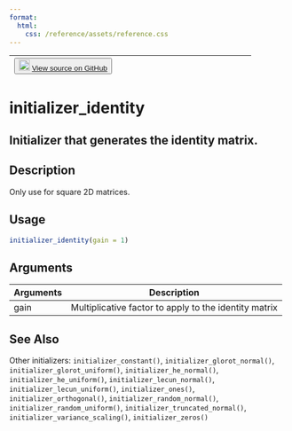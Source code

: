 ```yaml
---
format:
  html:
    css: /reference/assets/reference.css
---
```


| <button class="button"> ![](/reference/assets/GitHub-Mark-32px.png){width="20"} [View source on GitHub](https://github.com/rstudio/keras//blob/main/R/initializers.R#L170) </button> |
|:------------------------------:|:--------------------------------------:|

# initializer_identity

## Initializer that generates the identity matrix.

## Description
Only use for square 2D matrices. 


## Usage
```r
initializer_identity(gain = 1) 
```

## Arguments
|Arguments|Description|
|---|---|
| gain | Multiplicative factor to apply to the identity matrix |






## See Also
Other initializers:  `initializer_constant()`, `initializer_glorot_normal()`, `initializer_glorot_uniform()`, `initializer_he_normal()`, `initializer_he_uniform()`, `initializer_lecun_normal()`, `initializer_lecun_uniform()`, `initializer_ones()`, `initializer_orthogonal()`, `initializer_random_normal()`, `initializer_random_uniform()`, `initializer_truncated_normal()`, `initializer_variance_scaling()`, `initializer_zeros()`


